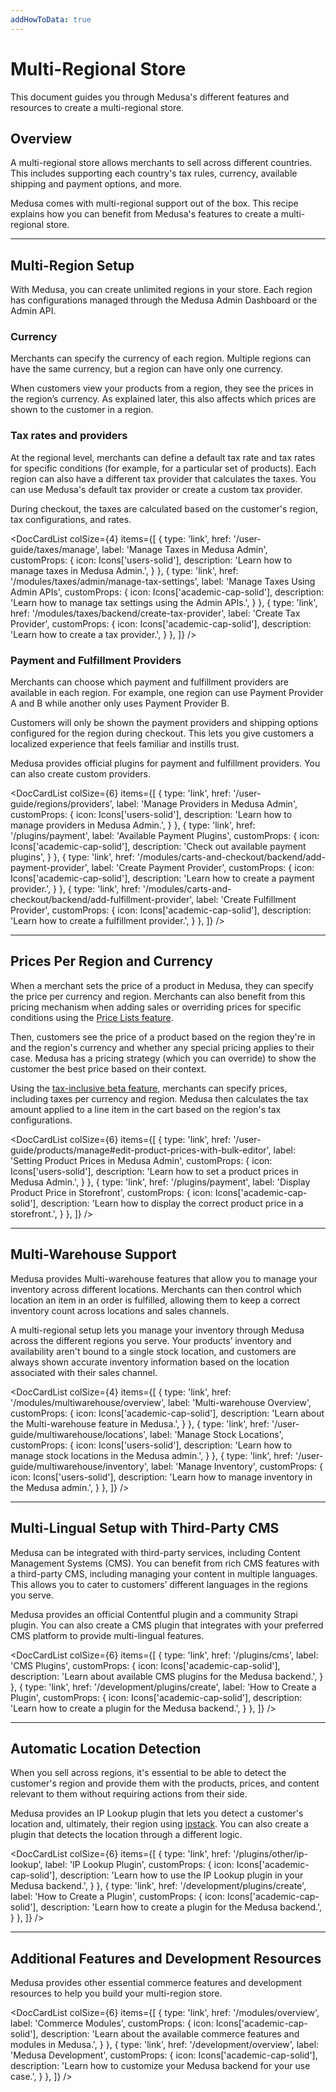 ---
addHowToData: true
---


# Multi-Regional Store

This document guides you through Medusa's different features and resources to create a multi-regional store.

## Overview

A multi-regional store allows merchants to sell across different countries. This includes supporting each country's tax rules, currency, available shipping and payment options, and more.

Medusa comes with multi-regional support out of the box. This recipe explains how you can benefit from Medusa's features to create a multi-regional store.

---

## Multi-Region Setup

With Medusa, you can create unlimited regions in your store. Each region has configurations managed through the Medusa Admin Dashboard or the Admin API.

### Currency

Merchants can specify the currency of each region. Multiple regions can have the same currency, but a region can have only one currency.

When customers view your products from a region, they see the prices in the region’s currency. As explained later, this also affects which prices are shown to the customer in a region.

### Tax rates and providers

At the regional level, merchants can define a default tax rate and tax rates for specific conditions (for example, for a particular set of products). Each region can also have a different tax provider that calculates the taxes. You can use Medusa's default tax provider or create a custom tax provider.

During checkout, the taxes are calculated based on the customer's region, tax configurations, and rates.

<DocCardList colSize={4} items={[
  {
    type: 'link',
    href: '/user-guide/taxes/manage',
    label: 'Manage Taxes in Medusa Admin',
    customProps: {
      icon: Icons['users-solid'],
      description: 'Learn how to manage taxes in Medusa Admin.',
    }
  },
  {
    type: 'link',
    href: '/modules/taxes/admin/manage-tax-settings',
    label: 'Manage Taxes Using Admin APIs',
    customProps: {
      icon: Icons['academic-cap-solid'],
      description: 'Learn how to manage tax settings using the Admin APIs.',
    }
  },
  {
    type: 'link',
    href: '/modules/taxes/backend/create-tax-provider',
    label: 'Create Tax Provider',
    customProps: {
      icon: Icons['academic-cap-solid'],
      description: 'Learn how to create a tax provider.',
    }
  },
]} />

### Payment and Fulfillment Providers

Merchants can choose which payment and fulfillment providers are available in each region. For example, one region can use Payment Provider A and B while another only uses Payment Provider B.

Customers will only be shown the payment providers and shipping options configured for the region during checkout. This lets you give customers a localized experience that feels familiar and instills trust.

Medusa provides official plugins for payment and fulfillment providers. You can also create custom providers.

<DocCardList colSize={6} items={[
  {
    type: 'link',
    href: '/user-guide/regions/providers',
    label: 'Manage Providers in Medusa Admin',
    customProps: {
      icon: Icons['users-solid'],
      description: 'Learn how to manage providers in Medusa Admin.',
    }
  },
  {
    type: 'link',
    href: '/plugins/payment',
    label: 'Available Payment Plugins',
    customProps: {
      icon: Icons['academic-cap-solid'],
      description: 'Check out available payment plugins',
    }
  },
  {
    type: 'link',
    href: '/modules/carts-and-checkout/backend/add-payment-provider',
    label: 'Create Payment Provider',
    customProps: {
      icon: Icons['academic-cap-solid'],
      description: 'Learn how to create a payment provider.',
    }
  },
  {
    type: 'link',
    href: '/modules/carts-and-checkout/backend/add-fulfillment-provider',
    label: 'Create Fulfillment Provider',
    customProps: {
      icon: Icons['academic-cap-solid'],
      description: 'Learn how to create a fulfillment provider.',
    }
  },
]} />

---

## Prices Per Region and Currency

When a merchant sets the price of a product in Medusa, they can specify the price per currency and region. Merchants can also benefit from this pricing mechanism when adding sales or overriding prices for specific conditions using the [Price Lists feature](../modules/price-lists/overview.mdx).

Then, customers see the price of a product based on the region they're in and the region's currency and whether any special pricing applies to their case. Medusa has a pricing strategy (which you can override) to show the customer the best price based on their context.

Using the [tax-inclusive beta feature](../beta.md#tax-inclusive-pricing), merchants can specify prices, including taxes per currency and region. Medusa then calculates the tax amount applied to a line item in the cart based on the region's tax configurations.

<DocCardList colSize={6} items={[
  {
    type: 'link',
    href: '/user-guide/products/manage#edit-product-prices-with-bulk-editor',
    label: 'Setting Product Prices in Medusa Admin',
    customProps: {
      icon: Icons['users-solid'],
      description: 'Learn how to set a product prices in Medusa Admin.',
    }
  },
  {
    type: 'link',
    href: '/plugins/payment',
    label: 'Display Product Price in Storefront',
    customProps: {
      icon: Icons['academic-cap-solid'],
      description: 'Learn how to display the correct product price in a storefront.',
    }
  },
]} />

---

## Multi-Warehouse Support

Medusa provides Multi-warehouse features that allow you to manage your inventory across different locations. Merchants can then control which location an item in an order is fulfilled, allowing them to keep a correct inventory count across locations and sales channels.

A multi-regional setup lets you manage your inventory through Medusa across the different regions you serve. Your products’ inventory and availability aren't bound to a single stock location, and customers are always shown accurate inventory information based on the location associated with their sales channel.

<DocCardList colSize={4} items={[
  {
    type: 'link',
    href: '/modules/multiwarehouse/overview',
    label: 'Multi-warehouse Overview',
    customProps: {
      icon: Icons['academic-cap-solid'],
      description: 'Learn about the Multi-warehouse feature in Medusa.',
    }
  },
  {
    type: 'link',
    href: '/user-guide/multiwarehouse/locations',
    label: 'Manage Stock Locations',
    customProps: {
      icon: Icons['users-solid'],
      description: 'Learn how to manage stock locations in the Medusa admin.',
    }
  },
  {
    type: 'link',
    href: '/user-guide/multiwarehouse/inventory',
    label: 'Manage Inventory',
    customProps: {
      icon: Icons['users-solid'],
      description: 'Learn how to manage inventory in the Medusa admin.',
    }
  },
]} />

---

## Multi-Lingual Setup with Third-Party CMS

Medusa can be integrated with third-party services, including Content Management Systems (CMS). You can benefit from rich CMS features with a third-party CMS, including managing your content in multiple languages. This allows you to cater to customers’ different languages in the regions you serve.

Medusa provides an official Contentful plugin and a community Strapi plugin. You can also create a CMS plugin that integrates with your preferred CMS platform to provide multi-lingual features.

<DocCardList colSize={6} items={[
  {
    type: 'link',
    href: '/plugins/cms',
    label: 'CMS Plugins',
    customProps: {
      icon: Icons['academic-cap-solid'],
      description: 'Learn about available CMS plugins for the Medusa backend.',
    }
  },
  {
    type: 'link',
    href: '/development/plugins/create',
    label: 'How to Create a Plugin',
    customProps: {
      icon: Icons['academic-cap-solid'],
      description: 'Learn how to create a plugin for the Medusa backend.',
    }
  },
]} />

---

## Automatic Location Detection

When you sell across regions, it's essential to be able to detect the customer's region and provide them with the products, prices, and content relevant to them without requiring actions from their side.

Medusa provides an IP Lookup plugin that lets you detect a customer's location and, ultimately, their region using [ipstack](https://ipstack.com/). You can also create a plugin that detects the location through a different logic.

<DocCardList colSize={6} items={[
  {
    type: 'link',
    href: '/plugins/other/ip-lookup',
    label: 'IP Lookup Plugin',
    customProps: {
      icon: Icons['academic-cap-solid'],
      description: 'Learn how to use the IP Lookup plugin in your Medusa backend.',
    }
  },
  {
    type: 'link',
    href: '/development/plugins/create',
    label: 'How to Create a Plugin',
    customProps: {
      icon: Icons['academic-cap-solid'],
      description: 'Learn how to create a plugin for the Medusa backend.',
    }
  },
]} />

---

## Additional Features and Development Resources

Medusa provides other essential commerce features and development resources to help you build your multi-region store.

<DocCardList colSize={6} items={[
  {
    type: 'link',
    href: '/modules/overview',
    label: 'Commerce Modules',
    customProps: {
      icon: Icons['academic-cap-solid'],
      description: 'Learn about the available commerce features and modules in Medusa.',
    }
  },
  {
    type: 'link',
    href: '/development/overview',
    label: 'Medusa Development',
    customProps: {
      icon: Icons['academic-cap-solid'],
      description: 'Learn how to customize your Medusa backend for your use case.',
    }
  },
]} />